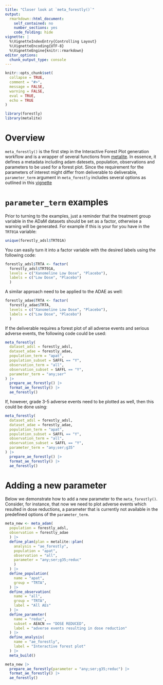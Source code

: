 ```yaml
---
title: "Closer look at `meta_forestly()`"
output:
  rmarkdown::html_document:
    self_contained: no
    number_sections: yes
    code_folding: hide
vignette: |
  %\VignetteIndexEntry{Controlling Layout}
  %\VignetteEncoding{UTF-8}
  %\VignetteEngine{knitr::rmarkdown}
editor_options: 
  chunk_output_type: console
---
```


```r
knitr::opts_chunk$set(
  collapse = TRUE,
  comment = "#>",
  message = FALSE,
  warning = FALSE,
  eval = TRUE,
  echo = TRUE
)
```

```r
library(forestly)
library(metalite)
```

# Overview

`meta_forestly()` is the first step in the Interactive Forest Plot generation workflow and is a wrapper of several functions from [metalite](https://merck.github.io/metalite/). In essence, it defines a metadata including adam datesets, population, observations and parameters to be used for a forest plot. Since the requirement for the parameters of interest might differ from deliverable to deliverable, `parameter_term` argument in `meta_forestly` includes several options as outlined in this [vignette](https://merck.github.io/forestly/articles/forestly.html#define-metadata)

# `parameter_term` examples

Prior to turning to the examples, just a reminder that the treatment group variable in the ADaM datasets should be set as a factor, otherwise a warning will be generated. 
For example if this is your for you have in the `TRT01A` variable:
```r
unique(forestly_adsl$TRT01A)
```

You can easily turn it into a factor variable with the desired labels using the following code: 

```r
forestly_adsl$TRTA <- factor(
  forestly_adsl$TRT01A, 
  levels = c("Xanomeline Low Dose", "Placebo"), 
  labels = c("Low Dose", "Placebo")
  )
```

A similar approach need to be applied to the ADAE as well:

```r
forestly_adae$TRTA <- factor(
  forestly_adae$TRTA, 
  levels = c("Xanomeline Low Dose", "Placebo"), 
  labels = c("Low Dose", "Placebo")
  )
```

If the deliverable requires a forest plot of all adverse events and serious adverse events, the following code could be used:

```r
meta_forestly(
  dataset_adsl = forestly_adsl,
  dataset_adae = forestly_adae,
  population_term = "apat",
  population_subset = SAFFL == "Y",
  observation_term = "all",
  observation_subset = SAFFL == "Y",
  parameter_term = "any;ser"
) |>
  prepare_ae_forestly() |>
  format_ae_forestly() |>
  ae_forestly()
```

If, however, grade 3-5 adverse events need to be plotted as well, then this could be done using: 

```r
meta_forestly(
  dataset_adsl = forestly_adsl,
  dataset_adae = forestly_adae,
  population_term = "apat",
  population_subset = SAFFL == "Y",
  observation_term = "all",
  observation_subset = SAFFL == "Y",
  parameter_term = "any;ser;g35"
) |>
  prepare_ae_forestly() |>
  format_ae_forestly() |>
  ae_forestly()
```

# Adding a new parameter

Below we demonstrate how to add a new parameter to the `meta_forestly()`. Consider, for instance, that now we need to plot adverse events which resulted in dose reductions, a parameter that is currently not available in the predefined options of the `parameter_term`.

```r
meta_new <- meta_adam(
  population = forestly_adsl,
  observation = forestly_adae
  ) |>
  define_plan(plan = metalite::plan(
    analysis = "ae_forestly",
    population = "apat",
    observation = "all",
    parameter = "any;ser;g35;reduc"
    )
  ) |>
  define_population(
    name = "apat",
    group = "TRTA",
  ) |>
  define_observation(
    name = "all",
    group = "TRTA",
    label = "All AEs"
  ) |>
  define_parameter(
    name = "reduc",
    subset = AEACN == "DOSE REDUCED",
    label = "adverse events resulting in dose reduction"
  ) |>
  define_analysis(
    name = "ae_forestly",
    label = "Interactive forest plot"
  ) |>
  meta_build()

meta_new |>
  prepare_ae_forestly(parameter = "any;ser;g35;reduc") |>
  format_ae_forestly() |>
  ae_forestly()
```


